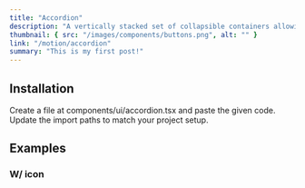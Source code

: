 ```yaml
---
title: "Accordion"
description: "A vertically stacked set of collapsible containers allowing users to toggle content visibility. Customize the animation effects with variants and transitions for expanding/collapsing the sections."
thumbnail: { src: "/images/components/buttons.png", alt: "" }
link: "/motion/accordion"
summary: "This is my first post!"
---
```


<ComponentPreview name="accordion-demo" />

## Installation

<Steps>
<Step>
Create a file at components/ui/accordion.tsx and paste the given code.  
</Step>

<CollapsibleSource name="accordion" />

<Step>
Update the import paths to match your project setup.
</Step>

</Steps>

## Examples

### W/ icon

<ComponentPreview name="accordion-icon" />
